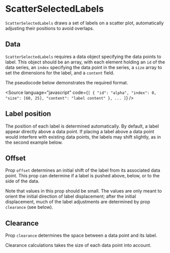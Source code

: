 
# ScatterSelectedLabels

<Meta of={ScatterSelectedLabelsStories} />

`ScatterSelectedLabels` draws a set of labels on a scatter plot, automatically adjusting their positions to avoid overlaps.

<ArgTypes of={ScatterSelectedLabelsStories} />

## Data

`ScatterSelectedLabels` requires a data object specifying the data points to label.
This object should be an array, with each element holding an `id` of the data series,
an `index` specifying the data point in the series, a `size` array to set the
dimensions for the label, and a `content` field.

The pseudocode below demonstrates the required format.

<Source
    language="javascript"
    code={`
  [
  {
   "id": "alpha",
   "index": 0,
   "size": [60, 25],
   "content": "label content"
   },
  ...
  ]
  `}
/>

## Label position

The position of each label is determined automatically.
By default, a label appear directly above a data point.
If placing a label above a data point would interfere with existing data points,
the labels may shift slightly, as in the second example below.

<Canvas of={ScatterSelectedLabelsStories.TwoA} />
<Canvas of={ScatterSelectedLabelsStories.TwoB} />

## Offset

Prop `offset` determines an initial shift of the label from its associated data point.
This prop can determine if a label is pushed above, below, or to the side of the data.

<Canvas of={ScatterSelectedLabelsStories.Offset} />

Note that values in this prop should be small.
The values are only meant to orient the initial direction of label displacement;
after the initial displacement, much of the label adjustments are determined by prop `clearance` (see below).

## Clearance

Prop `clearance` determines the space between a data point and its label.

<Canvas of={ScatterSelectedLabelsStories.Clearance} />

Clearance calculations takes the size of each data point into account.

<Canvas of={ScatterSelectedLabelsStories.Bubbles} />
